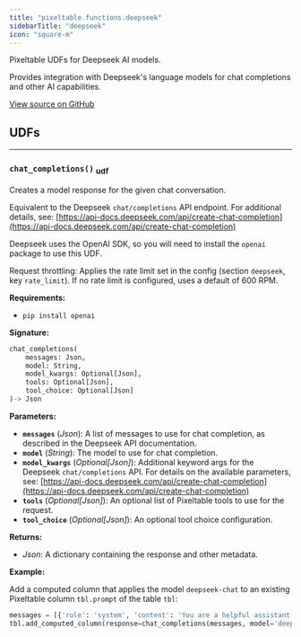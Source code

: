 ```yaml
---
title: "pixeltable.functions.deepseek"
sidebarTitle: "deepseek"
icon: "square-m"
---
```


Pixeltable UDFs for Deepseek AI models.

Provides integration with Deepseek's language models for chat completions and other AI capabilities.


<a href="https://github.com/pixeltable/pixeltable/blob/latest/pixeltable/functions/deepseek.py#L0" target="_blank">View source on GitHub</a>

## UDFs


---

### `chat_completions()` <sub>udf</sub>

Creates a model response for the given chat conversation.


Equivalent to the Deepseek `chat/completions` API endpoint. For additional details, see: [https://api-docs.deepseek.com/api/create-chat-completion](https://api-docs.deepseek.com/api/create-chat-completion)

Deepseek uses the OpenAI SDK, so you will need to install the `openai` package to use this UDF.

Request throttling: Applies the rate limit set in the config (section `deepseek`, key `rate_limit`). If no rate limit is configured, uses a default of 600 RPM.

**Requirements:**

- `pip install openai`


**Signature:**

```python
chat_completions(
    messages: Json,
    model: String,
    model_kwargs: Optional[Json],
    tools: Optional[Json],
    tool_choice: Optional[Json]
)-> Json
```

**Parameters:**

- **`messages`** (*Json*): A list of messages to use for chat completion, as described in the Deepseek API documentation.
- **`model`** (*String*): The model to use for chat completion.
- **`model_kwargs`** (*Optional[Json]*): Additional keyword args for the Deepseek `chat/completions` API. For details on the available parameters, see: [https://api-docs.deepseek.com/api/create-chat-completion](https://api-docs.deepseek.com/api/create-chat-completion)
- **`tools`** (*Optional[Json]*): An optional list of Pixeltable tools to use for the request.
- **`tool_choice`** (*Optional[Json]*): An optional tool choice configuration.

**Returns:**

- *Json*: A dictionary containing the response and other metadata.



**Example:**

Add a computed column that applies the model `deepseek-chat` to an existing Pixeltable column `tbl.prompt` of the table `tbl`:
```python
messages = [{'role': 'system', 'content': 'You are a helpful assistant.'}, {'role': 'user', 'content': tbl.prompt}]
tbl.add_computed_column(response=chat_completions(messages, model='deepseek-chat'))
```

